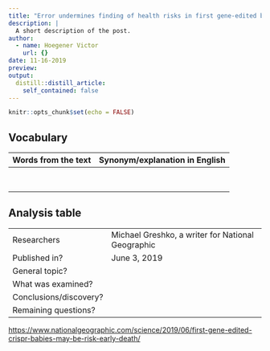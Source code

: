 ```yaml
---
title: "Error undermines finding of health risks in first gene-edited babies"
description: |
  A short description of the post.
author:
  - name: Hoegener Victor
    url: {}
date: 11-16-2019
preview: 
output:
  distill::distill_article:
    self_contained: false
---
```


```r
knitr::opts_chunk$set(echo = FALSE)
```

## Vocabulary

| Words from the text | Synonym/explanation in English |
| ------------------- | ------------------------------ |
|   |                    |
|                    |          |
|                     |          |
|                     |          |
|                     |          |
|                     |          |
|                     |          |
|                     |          |

## Analysis table

|                              |                                                                     |
| ---------------------------- | ------------------------------------------------------------------- |
| Researchers                  | Michael Greshko, a writer for National Geographic                        |
| Published in?                | June 3, 2019                                                       |
| General topic?               |                       |
| What was examined?       |      |
| Conclusions/discovery?       |        |
| Remaining questions?         |        |


<https://www.nationalgeographic.com/science/2019/06/first-gene-edited-crispr-babies-may-be-risk-early-death/>
